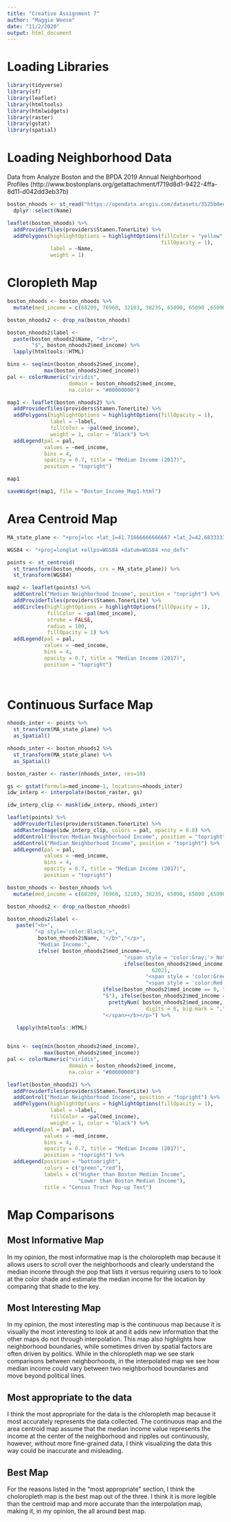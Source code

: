 ```yaml
---
title: "Creative Assignment 7"
author: "Maggie Weese"
date: "11/2/2020"
output: html_document
---
```


# Loading Libraries

```r

library(tidyverse)
library(sf)
library(leaflet)
library(htmltools)
library(htmlwidgets)
library(raster)
library(gstat)
library(spatial)
```

# Loading Neighborhood Data

Data from Analyze Boston and the BPDA 2019 Annual Neighborhood Profiles (http://www.bostonplans.org/getattachment/f719d8d1-9422-4ffa-8d11-d042dd3eb37b)

```r
boston_nhoods <- st_read("https://opendata.arcgis.com/datasets/3525b0ee6e6b427f9aab5d0a1d0a1a28_0.geojson", quiet = TRUE) %>%
  dplyr::select(Name)

leaflet(boston_nhoods) %>%
  addProviderTiles(providers$Stamen.TonerLite) %>%
  addPolygons(highlightOptions = highlightOptions(fillColor = "yellow", 
                                                  fillOpacity = 1),
              label = ~Name, 
              weight = 1) 
```

# Cloropleth Map

```r

boston_nhoods <- boston_nhoods %>%
  mutate(med_income = c(68209, 76968, 32103, 38235, 65090, 65090 ,65090, 82965, 25937, 77161, 93033, 51549, 91067, 90694, 93033, 65090, 34483, 50110, 79424, 65260, 43256, 47200, 111518, 77223, 88469, NA))

boston_nhoods2 <- drop_na(boston_nhoods)

boston_nhoods2$label <- 
  paste(boston_nhoods2$Name, "<br>", 
        "$", boston_nhoods2$med_income) %>% 
  lapply(htmltools::HTML)

bins <- seq(min(boston_nhoods2$med_income),
            max(boston_nhoods2$med_income))
pal <- colorNumeric("viridis", 
                    domain = boston_nhoods2$med_income,
                    na.color = "#00000000")

map1 <- leaflet(boston_nhoods2) %>%
  addProviderTiles(providers$Stamen.TonerLite) %>%
  addPolygons(highlightOptions = highlightOptions(fillOpacity = 1),
              label = ~label,
              fillColor = ~pal(med_income),
              weight = 1, color = "black") %>% 
  addLegend(pal = pal, 
            values = ~med_income,
            bins = 4,
            opacity = 0.7, title = "Median Income (2017)",
            position = "topright")

map1

saveWidget(map1, file = "Boston_Income_Map1.html")

```

# Area Centroid Map

```r

MA_state_plane <- "+proj=lcc +lat_1=41.71666666666667 +lat_2=42.68333333333333 +lat_0=41 +lon_0=-71.5 +x_0=200000 +y_0=750000 +ellps=GRS80 +units=m +no_defs "

WGS84 <- "+proj=longlat +ellps=WGS84 +datum=WGS84 +no_defs"

points <- st_centroid(
  st_transform(boston_nhoods, crs = MA_state_plane)) %>%
  st_transform(WGS84)

map2 <- leaflet(points) %>%
  addControl("Median Neighborhood Income", position = "topright") %>%
  addProviderTiles(providers$Stamen.TonerLite) %>%
  addCircles(highlightOptions = highlightOptions(fillOpacity = 1),
             fillColor = ~pal(med_income),
             stroke = FALSE, 
             radius = 100, 
             fillOpacity = 1) %>%
  addLegend(pal = pal, 
            values = ~med_income,
            bins = 4,
            opacity = 0.7, title = "Median Income (2017)",
            position = "topright")

  

```

# Continuous Surface Map

```r
nhoods_inter <- points %>%
  st_transform(MA_state_plane) %>%
  as_Spatial()

nhoods_inter <- boston_nhoods2 %>%
  st_transform(MA_state_plane) %>%
  as_Spatial()

boston_raster <- raster(nhoods_inter, res=10)

gs <- gstat(formula=med_income~1, locations=nhoods_inter)
idw_interp <- interpolate(boston_raster, gs)

idw_interp_clip <- mask(idw_interp, nhoods_inter)

```

```r

leaflet(points) %>%
  addProviderTiles(providers$Stamen.TonerLite) %>%
  addRasterImage(idw_interp_clip, colors = pal, opacity = 0.8) %>% 
  addControl("Boston Median Neighborhood Income", position = "topright") %>%
  addControl("Median Neighborhood Income", position = "topright") %>%
  addLegend(pal = pal, 
            values = ~med_income,
            bins = 4,
            opacity = 0.7, title = "Median Income (2017)",
            position = "topright")
```


```r

boston_nhoods <- boston_nhoods %>%
  mutate(med_income = c(68209, 76968, 32103, 38235, 65090, 65090 ,65090, 82965, 25937, 77161, 93033, 51549, 91067, 90694, 93033, 65090, 34483, 50110, 79424, 65260, 43256, 47200, 111518, 77223, 88469, NA))

boston_nhoods2 <- drop_na(boston_nhoods)

boston_nhoods2$label <- 
   paste("<b>",  
         "<p style='color:Black;'>",
          boston_nhoods2$Name, "</b>","</p>",
          "Median Income:",
          ifelse( boston_nhoods2$med_income==0,
                                      "<span style = 'color:Gray;'> Not Available",
                                      ifelse(boston_nhoods2$med_income >
                                               62021,
                                             "<span style = 'color:Green;'>",
                                             "<span style = 'color:Red;'>")),
                               ifelse(boston_nhoods2$med_income == 0, "",
                               "$"), ifelse(boston_nhoods2$med_income == 0, "",
                                 prettyNum( boston_nhoods2$med_income, 
                                             digits = 6, big.mark = ",")),
                               "</span></b></p>") %>%
  
   lapply(htmltools::HTML)


bins <- seq(min(boston_nhoods2$med_income),
            max(boston_nhoods2$med_income))
pal <- colorNumeric("viridis", 
                    domain = boston_nhoods2$med_income,
                    na.color = "#00000000")

leaflet(boston_nhoods2) %>%
  addProviderTiles(providers$Stamen.TonerLite) %>%
  addControl("Median Neighborhood Income", position = "topright") %>%
  addPolygons(highlightOptions = highlightOptions(fillOpacity = 1),
              label = ~label,
              fillColor = ~pal(med_income),
              weight = 1, color = "black") %>% 
  addLegend(pal = pal, 
            values = ~med_income,
            bins = 4,
            opacity = 0.7, title = "Median Income (2017)",
            position = "topright") %>%
  addLegend(position = "bottomright",
            colors = c("green","red"),
            labels = c("Higher than Boston Median Income",
                       "Lower than Boston Median Income"),
            title = "Census Tract Pop-up Text") 
```

# Map Comparisons
## Most Informative Map
In my opinion, the most informative map is the choloropleth map because it allows users to scroll over the neighborhoods and clearly understand the median income through the pop that lists it versus requiring users to to look at the color shade and estimate the median income for the location by comparing that shade to the key.

## Most Interesting Map
In my opinion, the most interesting map is the continuous map because it is visually the most interesting to look at and it adds new information that the other maps do not through interpolation. This map also highlights how neighborhood boundaries, while sometimes driven by spatial factors are often driven by politics. While in the chloropleth map we see stark comparisons between neighborhoods, in the interpolated map we see how median income could vary between two neighborhood boundaries and move beyond political lines. 

## Most appropriate to the data
I think the most appropriate for the data is the chloropleth map because it most accurately represents the data collected. The continuous map and the area centroid map assume that the median income value represents the income at the center of the neighborhood and ripples out continuously, however, without more fine-grained data, I think visualizing the data this way could be inaccurate and misleading.

## Best Map
For the reasons listed in the "most appropriate" section, I think the choloropleth map is the best map out of the three. I think it is more legible than the centroid map and more accurate than the interpolation map, making it, in my opinion, the all around best map. 
